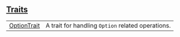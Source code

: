 
## [Traits](./core-option-traits)

| | |
|:---|:---|
| [OptionTrait](./core-option-OptionTrait) | A trait for handling `Option`  related operations. |
